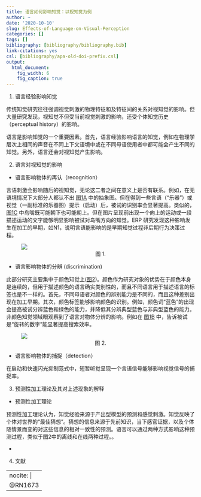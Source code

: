 ```yaml
---
title: 语言如何影响知觉：以视知觉为例
author: ~
date: '2020-10-10'
slug: Effects-of-Language-on-Visual-Perception
categories: []
tags: []
bibliography: [bibliography/bibliography.bib]
link-citations: yes
csl: [bibliography/apa-old-doi-prefix.csl]
output:
  html_document:
    fig_width: 6
    fig_caption: true
---
```


1. 语言经验影响知觉

传统知觉研究往往强调视觉刺激的物理特征和及特征间的关系对视知觉的影响。但大量研究发现，视知觉不但受当前视觉刺激的影响，还受个体知觉历史（perceptual history）的影响。

语言是影响知觉的一个重要因素。首先，语言经验影响语言的知觉，例如在物理学层次上相同的声音在不同上下文语境中或在不同母语使用者中都可能会产生不同的知觉。另外，语言还会对视知觉产生影响。

2. 语言对视知觉的影响

- 语言影响物体的再认（recognition）

言语刺激会影响随后的视知觉，无论这二者之间在意义上是否有联系。例如，在无语境情况下大部分人都认不出 <a href="#fig1">图1A</a> 中的抽象图。但在得到一些言语（“乐器”）或视觉（一副标准的乐器图）提示（启动）后，被试的识别率会显著提高。类似的，<a href="#fig1">图1C</a> 中鸟嘴既可能朝下也可能朝上。但在图片呈现前出现一个向上的运动或一段描述运动的文字能够明显影响被试对鸟嘴方向的知觉。ERP 研究发现这种影响发生在加工的早期，如N1，说明言语能影响的是早期知觉过程非后期行为决策过程。

<figure id = "fig1">
<img src="../images/2020-10-10-Effects-of-Language-on-Visual-Perception-Fig-1.png">
<figcaption style="text-align:center;"> 图 1. </figcaption>
</figure>

- 语言影响物体的分辨 (discrimination)

此部分研究主要集中于颜色知觉上(<a href="#fig2">图2</a>)。颜色作为研究对象的优势在于颜色本身是连续的，但用于描述颜色的语言确实类别性的，而且不同语言用于描述语言的标签也是不一样的。首先，不同母语者对颜色的辨别能力是不同的，而且这种差别出现在加工早期。其次，颜色标签能够影响颜色的识别。例如，颜色词“蓝色”的出现会提高被试分辨蓝色和绿色的能力，并降低其分辨典型蓝色与非典型蓝色的能力。非颜色知觉领域眼观察到了语言对物体分辨的影响。例如在 <a href="#fig1">图1B</a> 中，告诉被试是“旋转的数字”能显著提高搜索效率。

<figure id = "fig2">
<img src="../images/2020-10-10-Effects-of-Language-on-Visual-Perception-Fig-2.png">
<figcaption style="text-align:center;"> 图 2. </figcaption>
</figure>

- 语言影响物体的捕捉（detection）

在启动和快速闪光抑制范式中，短暂听觉呈现一个言语信号能够影响视觉信号的捕捉率。

3. 预测性加工理论及其对上述现象的解释

- 预测性加工理论

预测性加工理论认为，知觉经验来源于产出型模型的预测和感觉刺激。知觉反映了个体对世界的“最佳猜想”。猜想的信息来源于先前知识，当下感官证据，以及个体随情景而变的对这些信息的相对一致性的预测。语言可以通过两种方式影响这种预测过程，类似于图2中的离线和在线两种过程。。

- 

4. 文献

---
nocite: | 
  @RN1673
---